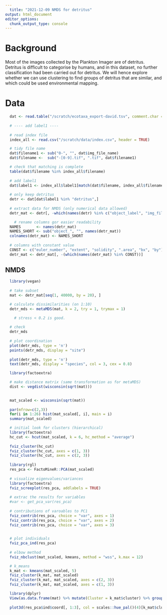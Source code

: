 ```yaml
---
  title: "2021-12-09 NMDS for detritus"
output: html_document
editor_options: 
  chunk_output_type: console
---
```

  
# Background
Most of the images collected by the Plankton Imager are of detritus. Detritus is difficult to categorise by humans,
and in this dataset, no further classification had been carried out for detritus.
We will hence explore whether we can use clustering to find groups of detritus that are similar,
and which could be used environmental mapping.

# Data

```r
  dat <- read.table("/scratch/ecotaxa_export-david.tsv", comment.char = "[", header = T)
  
  # ---- add label1 ----
  
  # read index file
  index_all <- read.csv("/scratch/data/index.csv", header = TRUE)

  # tidy file name
  dat$filename1 <- sub("0-", "", dat$img_file_name)
  dat$filename <-  sub("-[0-9].tif", ".tif", dat$filename1)

  # check that matching is complete
  table(dat$filename %in% index_all$filename)
  
  # add label1
  dat$label1 <- index_all$label1[match(dat$filename, index_all$filename)]
  
  # only keep detritus
  detr <- dat[dat$label1 %in% "detritus",]
  
  # extract data for NMDS (only numerical data allowed)
  detr_mat <- detr[, -which(names(detr) %in% c("object_label", "img_file_name", "img_rank", "filename1", "filename", "label1"))]

    # rename columns gor easier readability
  NAMES       <- names(detr_mat)
  NAMES_SHORT <- sub("object_", "", names(detr_mat))
  colnames(detr_mat) <- NAMES_SHORT
  
  # columns with constant value
  CONST <- c("euler_number", "extent", "solidity", ".area", "bx", "by")
  detr_mat <- detr_mat[, -(which(names(detr_mat) %in% CONST))]
```

## NMDS

```r
  library(vegan)
  
  # take subset
  mat <- detr_mat[seq(1, 40000, by = 20), ]

  # calculate dissimilarities (on 1:10)
  detr_mds <- metaMDS(mat, k = 2, try = 1, trymax = 1)

    # stress < 0.2 is good.
  
  # check
  detr_mds
  
  # plot coordination
  plot(detr_mds, type = 'n')
  points(detr_mds, display = "site")
  
  plot(detr_mds, type = 'n')
  text(detr_mds, display = "species", col = 3, cex = 0.8)
```

```r
  library(factoextra)

  # make distance matrix (same transformation as for metaMDS)
  dist <- vegdist(wisconsin(sqrt(mat)))
  
```

```r
  mat_scaled <- wisconsin(sqrt(mat))
  
  par(mfrow=c(2,3))
  for(i in 1:26) hist(mat_scaled[, i], main = i)
  summary(mat_scaled)

  # initial look for clusters (hierarchical)
  library(factoextra)
  hc_cut <- hcut(mat_scaled, k = 6, hc_method = "average")
  
  fviz_cluster(hc_cut)
  fviz_cluster(hc_cut, axes = c(1, 3))
  fviz_cluster(hc_cut, axes = c(2, 3))
  
  library(rgl)
  res_pca <- FactoMineR::PCA(mat_scaled)
  
  # visualize eigenvalues/variances
  library(factoextra)
  fviz_screeplot(res_pca, addlabels = TRUE)
  
  # extrac the results for variables
  #var <- get_pca_var(res_pca)
  
  # contributions of varoables to PC1
  fviz_contrib(res_pca, choice = "var", axes = 1)
  fviz_contrib(res_pca, choice = "var", axes = 2)
  fviz_contrib(res_pca, choice = "var", axes = 3)

  
  # plot individuals
  fviz_pca_ind(res_pca)
  
  # elbow method
  fviz_nbclust(mat_scaled, kmeans, method = "wss", k.max = 12)

  # k_means
  k_mat <- kmeans(mat_scaled, 5)
  fviz_cluster(k_mat, mat_scaled)
  fviz_cluster(k_mat, mat_scaled, axes = c(2, 3))
  fviz_cluster(k_mat, mat_scaled, axes = c(1, 3))

  library(dplyr)
  View(as.data.frame(mat) %>% mutate(Cluster = k_mat$cluster) %>% group_by(Cluster) %>% summarize_all("mean"))
    
  plot3d(res_pca$ind$coord[, 1:3], col = scales::hue_pal()(4)[k_mat$cluster], type = 's')
  


```
